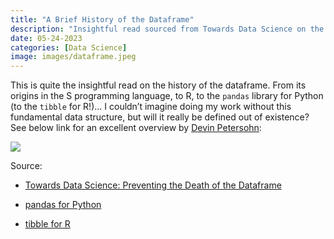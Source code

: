 ```yaml
---
title: "A Brief History of the Dataframe"
description: "Insightful read sourced from Towards Data Science on the history of the dataframe - From its origins in the S programming language, to R, to pandas for Python (to the tibble for R)."
date: 05-24-2023
categories: [Data Science]
image: images/dataframe.jpeg
---
```


This is quite the insightful read on the history of the dataframe. From its origins in the S programming language, to R, to the `pandas` library for Python (to the `tibble` for R!)... I couldn't imagine doing my work without this fundamental data structure, but will it really be defined out of existence? See below link for an excellent overview by [Devin Petersohn](https://devin-petersohn.medium.com/):

![](images/dataframe.jpeg)

Source:

* [Towards Data Science: Preventing the Death of the Dataframe](https://towardsdatascience.com/preventing-the-death-of-the-dataframe-8bca1c0f83c8)

* [pandas for Python](https://pandas.pydata.org/)

* [tibble for R](https://tibble.tidyverse.org/)
